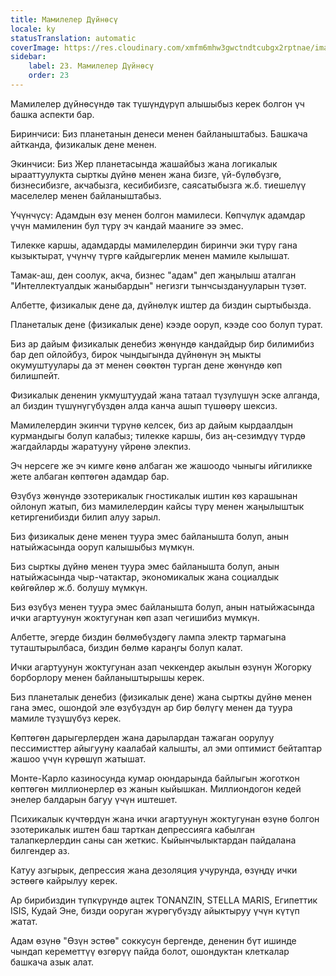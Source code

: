 ```yaml
---
title: Мамилелер Дүйнөсү
locale: ky
statusTranslation: automatic
coverImage: https://res.cloudinary.com/xmfm6mhw3gwctndtcubgx2rptnae/image/upload/v1740468922/small_cover_tratado_de_psicologia_revolucionaria_a4c0dca4e0.webp
sidebar:
    label: 23. Мамилелер Дүйнөсү
    order: 23
---
```

Мамилелер дүйнөсүндө так түшүндүрүп алышыбыз керек болгон үч башка аспекти бар.

Биринчиси: Биз планетанын денеси менен байланыштабыз. Башкача айтканда, физикалык дене менен.

Экинчиси: Биз Жер планетасында жашайбыз жана логикалык ырааттуулукта сырткы дүйнө менен жана бизге, үй-бүлөбүзгө, бизнесибизге, акчабызга, кесибибизге, саясатыбызга ж.б. тиешелүү маселелер менен байланыштабыз.

Үчүнчүсү: Адамдын өзү менен болгон мамилеси. Көпчүлүк адамдар үчүн мамиленин бул түрү эч кандай мааниге ээ эмес.

Тилекке каршы, адамдарды мамилелердин биринчи эки түрү гана кызыктырат, үчүнчү түргө кайдыгерлик менен мамиле кылышат.

Тамак-аш, ден соолук, акча, бизнес "адам" деп жаңылыш аталган "Интеллектуалдык жаныбардын" негизги тынчсызданууларын түзөт.

Албетте, физикалык дене да, дүйнөлүк иштер да биздин сыртыбызда.

Планеталык дене (физикалык дене) кээде ооруп, кээде соо болуп турат.

Биз ар дайым физикалык денебиз жөнүндө кандайдыр бир билимибиз бар деп ойлойбуз, бирок чындыгында дүйнөнүн эң мыкты окумуштуулары да эт менен сөөктөн турган дене жөнүндө көп билишпейт.

Физикалык дененин укмуштуудай жана татаал түзүлүшүн эске алганда, ал биздин түшүнүгүбүздөн алда канча ашып түшөөрү шексиз.

Мамилелердин экинчи түрүнө келсек, биз ар дайым кырдаалдын курмандыгы болуп калабыз; тилекке каршы, биз аң-сезимдүү түрдө жагдайларды жаратууну үйрөнө элекпиз.

Эч нерсеге же эч кимге көнө албаган же жашоодо чыныгы ийгиликке жете албаган көптөгөн адамдар бар.

Өзүбүз жөнүндө эзотерикалык гностикалык иштин көз карашынан ойлонуп жатып, биз мамилелердин кайсы түрү менен жаңылыштык кетиргенибизди билип алуу зарыл.

Биз физикалык дене менен туура эмес байланышта болуп, анын натыйжасында ооруп калышыбыз мүмкүн.

Биз сырткы дүйнө менен туура эмес байланышта болуп, анын натыйжасында чыр-чатактар, экономикалык жана социалдык көйгөйлөр ж.б. болушу мүмкүн.

Биз өзүбүз менен туура эмес байланышта болуп, анын натыйжасында ички агартуунун жоктугунан көп азап чегишибиз мүмкүн.

Албетте, эгерде биздин бөлмөбүздөгү лампа электр тармагына туташтырылбаса, биздин бөлмө караңгы болуп калат.

Ички агартуунун жоктугунан азап чеккендер акылын өзүнүн Жогорку борборлору менен байланыштырышы керек.

Биз планеталык денебиз (физикалык дене) жана сырткы дүйнө менен гана эмес, ошондой эле өзүбүздүн ар бир бөлүгү менен да туура мамиле түзүшүбүз керек.

Көптөгөн дарыгерлерден жана дарылардан тажаган оорулуу пессимисттер айыгууну каалабай калышты, ал эми оптимист бейтаптар жашоо үчүн күрөшүп жатышат.

Монте-Карло казиносунда кумар оюндарында байлыгын жоготкон көптөгөн миллионерлер өз жанын кыйышкан. Миллиондогон кедей энелер балдарын багуу үчүн иштешет.

Психикалык күчтөрдүн жана ички агартуунун жоктугунан өзүнө болгон эзотерикалык иштен баш тарткан депрессияга кабылган талапкерлердин саны сан жеткис. Кыйынчылыктардан пайдалана билгендер аз.

Катуу азгырык, депрессия жана дезоляция учурунда, өзүңдү ички эстөөгө кайрылуу керек.

Ар бирибиздин түпкүрүндө ацтек TONANZIN, STELLA MARIS, Египеттик ISIS, Кудай Эне, бизди ооруган жүрөгүбүздү айыктыруу үчүн күтүп жатат.

Адам өзүнө "Өзүн эстөө" соккусун бергенде, дененин бүт ишинде чындап кереметтүү өзгөрүү пайда болот, ошондуктан клеткалар башкача азык алат.

